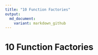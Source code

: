 ```yaml
---
title: "10 Function Factories"
output:
  md_document:
    variant: markdown_github
---
```

# 10 Function Factories

